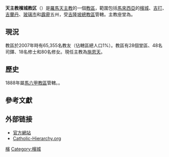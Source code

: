 {{Refimprove|time=2020-02-01T18:52:17+00:00}}
{{Infobox Roman Catholic diocese
|Roman Catholic Diocese of = 檳城教區
|Latin name of diocese =  Dioecesis Pinangensis
|border = catholic
|image = 
|caption = 
|location = [[馬來西亞|馬來西亞]][[檳城|檳城]]
|territory = [[檳城|檳城]]、[[吉打|吉打]]、[[吉蘭丹|吉蘭丹]]、[[玻璃市|玻璃市]]和[[霹靂州|霹靂]]五州
|population = 6.5万
|rite = [[罗马礼|罗马礼]]
|patron = 
|province = [[天主教吉隆坡總教區|吉隆坡]]
|established = 1955年
|cathedral = {{link-en|聖神主教座堂 (檳城)|Holy Spirit Cathedral, Penang|聖神主教座堂}}
|co-cathedral =
|leadership = 主教
|website = http://www.pgdiocese.org/
|pope = {{incumbent pope}}
|ordinary = [[施恩天|施恩天]]
|coadjutor bishop =
|auxiliary =
|emeritus =
}}

'''天主教檳城教区'''（{{lang-la|Dioecesis Pinangensis}}）是[[羅馬天主教|羅馬天主教]]的一個[[教區|教區]]，範圍包括[[馬來西亞|馬來西亞]]的[[檳城|檳城]]、[[吉打|吉打]]、[[吉蘭丹|吉蘭丹]]、[[玻璃市|玻璃市]]和[[霹靂州|霹靂]]五州，受[[天主教吉隆坡總教區|吉隆坡總教區]]管轄。主教座堂為{{link-en|聖神主教座堂 (檳城)|Holy Spirit Cathedral, Penang|聖神主教座堂}}。

==現況==
教區於2007年時有65,355名教友（佔轄區總人口1%）。教區有28個堂區、48名司鐸、18名修士和80名修女。現任主教為[[施恩天|施恩天]]。

==歷史==
1888年屬[[馬六甲教區|馬六甲教區]]管轄。{{clarify|1955年教區升格為教區}}。

== 參考文獻 ==
{{reflist}}

==外部链接==
* [http://www.pgdiocese.org/ 官方網站] {{Wayback|url=http://www.pgdiocese.org/ |date=20201116184301 }}
* [http://www.catholic-hierarchy.org/diocese/dpena.html Catholic-Hierarchy.org] {{Wayback|url=http://www.catholic-hierarchy.org/diocese/dpena.html |date=20201101071801 }}

{{天主教馬來西亞-新加坡-汶萊教省}}

[[Category:马来西亚天主教教区|檳]]
[[Category:檳城|Category:檳城]]